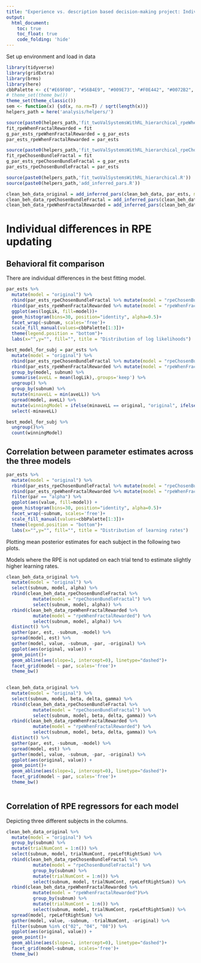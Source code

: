 ```yaml
---
title: "Experience vs. description based decision-making project: Individual differences in RPE generation"
output: 
  html_document:
    toc: true
    toc_float: true
    code_folding: 'hide'
---
```


Set up environment and load in data

```r
library(tidyverse)
library(gridExtra)
library(brms)
library(here)
cbbPalette <- c("#E69F00", "#56B4E9", "#009E73", "#F0E442", "#0072B2", "#D55E00", "#CC79A7")
# theme_set(theme_bw())
theme_set(theme_classic())
sem <- function(x) {sd(x, na.rm=T) / sqrt(length(x))}
helpers_path = here('analysis/helpers/')
```

```r
source(paste0(helpers_path,'fit_twoValSystemsWithRL_hierarchical_rpeWhenFractalRewarded.R'))
fit_rpeWhenFractalRewarded = fit
g_par_ests_rpeWhenFractalRewarded = g_par_ests
par_ests_rpeWhenFractalRewarded = par_ests

source(paste0(helpers_path,'fit_twoValSystemsWithRL_hierarchical_rpeChosenBundleFractal.R'))
fit_rpeChosenBundleFractal = fit
g_par_ests_rpeChosenBundleFractal = g_par_ests
par_ests_rpeChosenBundleFractal = par_ests

source(paste0(helpers_path,'fit_twoValSystemsWithRL_hierarchical.R'))
source(paste0(helpers_path,'add_inferred_pars.R'))
```

```r
clean_beh_data_original = add_inferred_pars(clean_beh_data, par_ests, model_name="original")
clean_beh_data_rpeChosenBundleFractal = add_inferred_pars(clean_beh_data, par_ests_rpeChosenBundleFractal, model_name="rpeChosenBundleFractal")
clean_beh_data_rpeWhenFractalRewarded = add_inferred_pars(clean_beh_data, par_ests_rpeWhenFractalRewarded, model_name="rpeWhenFractalRewarded")
```

# Individual differences in RPE updating

## Behavioral fit comparison

There are individual differences in the best fitting model.

```r
par_ests %>%
  mutate(model = "original") %>%
  rbind(par_ests_rpeChosenBundleFractal %>% mutate(model = "rpeChosenBundleFractal")) %>%
  rbind(par_ests_rpeWhenFractalRewarded %>% mutate(model = "rpeWhenFractalRewarded")) %>%
  ggplot(aes(logLik, fill=model))+
  geom_histogram(bins=30, position="identity", alpha=0.5)+
  facet_wrap(~subnum, scales='free')+
  scale_fill_manual(values=cbbPalette[1:3])+
  theme(legend.position = "bottom")+
  labs(x="",y="", fill="", title = "Distribution of log likelihoods")
```

```r
best_model_for_subj = par_ests %>%
  mutate(model = "original") %>%
  rbind(par_ests_rpeChosenBundleFractal %>% mutate(model = "rpeChosenBundleFractal")) %>%
  rbind(par_ests_rpeWhenFractalRewarded %>% mutate(model = "rpeWhenFractalRewarded")) %>%
  group_by(model, subnum) %>%
  summarise(aveLL = mean(logLik),.groups='keep') %>%
  ungroup() %>%
  group_by(subnum) %>%
  mutate(minaveLL = min(aveLL)) %>%
  spread(model, aveLL) %>%
  mutate(winningModel = ifelse(minaveLL == original, "original", ifelse(minaveLL == rpeChosenBundleFractal, "rpeChosenBundleFractal", "rpeWhenFractalRewarded"))) %>%
  select(-minaveLL) 

best_model_for_subj %>%
  ungroup()%>%
  count(winningModel)
```

## Correlation between parameter estimates across the three models 

```r
par_ests %>%
  mutate(model = "original") %>%
  rbind(par_ests_rpeChosenBundleFractal %>% mutate(model = "rpeChosenBundleFractal")) %>%
  rbind(par_ests_rpeWhenFractalRewarded %>% mutate(model = "rpeWhenFractalRewarded")) %>%
  filter(par == "alpha") %>%
  ggplot(aes(value, fill=model)) +
  geom_histogram(bins=30, position="identity", alpha=0.5)+
  facet_wrap(~subnum, scales='free')+
  scale_fill_manual(values=cbbPalette[1:3])+
  theme(legend.position = "bottom")+
  labs(x="",y="", fill="", title = "Distribution of learning rates")
```

Plotting mean posterior estimates for each subject in the following two plots.

Models where the RPE is not updated on each trial tend to estimate slightly higher learning rates.

```r
clean_beh_data_original %>%
  mutate(model = "original") %>%
  select(subnum, model, alpha) %>%
  rbind(clean_beh_data_rpeChosenBundleFractal %>%
          mutate(model = "rpeChosenBundleFractal") %>%
          select(subnum, model, alpha)) %>%
  rbind(clean_beh_data_rpeWhenFractalRewarded %>%
          mutate(model = "rpeWhenFractalRewarded") %>%
          select(subnum, model, alpha)) %>%
  distinct() %>%
  gather(par, est, -subnum, -model) %>%
  spread(model, est) %>%
  gather(model, value, -subnum, -par, -original) %>%
  ggplot(aes(original, value)) +
  geom_point()+
  geom_abline(aes(slope=1, intercept=0), linetype="dashed")+
  facet_grid(model ~ par, scales='free')+
  theme_bw()
  
```

```r
clean_beh_data_original %>%
  mutate(model = "original") %>%
  select(subnum, model, beta, delta, gamma) %>%
  rbind(clean_beh_data_rpeChosenBundleFractal %>%
          mutate(model = "rpeChosenBundleFractal") %>%
          select(subnum, model, beta, delta, gamma)) %>%
  rbind(clean_beh_data_rpeWhenFractalRewarded %>%
          mutate(model = "rpeWhenFractalRewarded") %>%
          select(subnum, model, beta, delta, gamma)) %>%
  distinct() %>%
  gather(par, est, -subnum, -model) %>%
  spread(model, est) %>%
  gather(model, value, -subnum, -par, -original) %>%
  ggplot(aes(original, value)) +
  geom_point()+
  geom_abline(aes(slope=1, intercept=0), linetype="dashed")+
  facet_grid(model ~ par, scales='free')+
  theme_bw()
  
```

## Correlation of RPE regressors for each model

Depicting three different subjects in the columns.

```r
clean_beh_data_original %>%
  mutate(model = "original") %>%
  group_by(subnum) %>%
  mutate(trialNumCont = 1:n()) %>%
  select(subnum, model, trialNumCont, rpeLeftRightSum) %>%
  rbind(clean_beh_data_rpeChosenBundleFractal %>%
          mutate(model = "rpeChosenBundleFractal") %>%
          group_by(subnum) %>%
          mutate(trialNumCont = 1:n()) %>%
          select(subnum, model, trialNumCont, rpeLeftRightSum)) %>%
  rbind(clean_beh_data_rpeWhenFractalRewarded %>%
          mutate(model = "rpeWhenFractalRewarded")%>%
          group_by(subnum) %>%
          mutate(trialNumCont = 1:n()) %>%
          select(subnum, model, trialNumCont, rpeLeftRightSum)) %>%
  spread(model, rpeLeftRightSum) %>%
  gather(model, value, -subnum, -trialNumCont, -original) %>%
  filter(subnum %in% c("02", "04", "08")) %>%
  ggplot(aes(original, value)) +
  geom_point()+
  geom_abline(aes(slope=1, intercept=0), linetype="dashed")+
  facet_grid(model~subnum, scales='free')+
  theme_bw()
  
```

